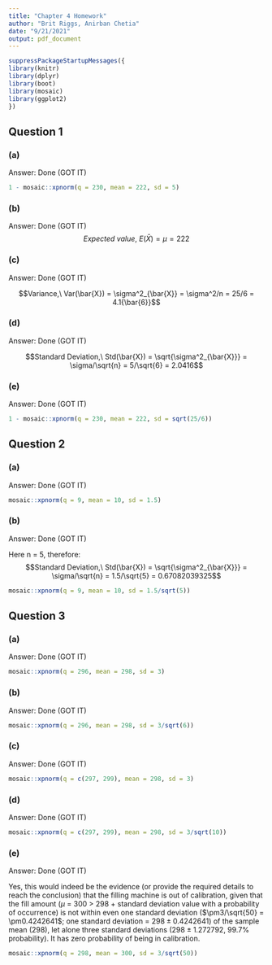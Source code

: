```yaml
---
title: "Chapter 4 Homework"
author: "Brit Riggs, Anirban Chetia"
date: "9/21/2021"
output: pdf_document
---
```


```r
suppressPackageStartupMessages({
library(knitr)
library(dplyr)
library(boot)
library(mosaic)
library(ggplot2)
})
```

## Question 1

### (a)
Answer: Done (GOT IT)

```r
1 - mosaic::xpnorm(q = 230, mean = 222, sd = 5)
```

### (b)
Answer: Done (GOT IT)
$$
Expected\ value,\ E(\bar{X}) = \mu = 222
$$

### (c)
Answer: Done (GOT IT)

$$Variance,\ Var(\bar{X}) = \sigma^2_{\bar{X}} = \sigma^2/n = 25/6 = 4.1{\bar{6}}$$

### (d)
Answer: Done (GOT IT)

$$Standard Deviation,\ Std(\bar{X}) = \sqrt{\sigma^2_{\bar{X}}} = \sigma/\sqrt{n} = 5/\sqrt{6} = 2.0416$$

### (e)
Answer: Done (GOT IT)

```r
1 - mosaic::xpnorm(q = 230, mean = 222, sd = sqrt(25/6))
```

## Question 2

### (a)
Answer: Done (GOT IT)

```r
mosaic::xpnorm(q = 9, mean = 10, sd = 1.5)
```

### (b)
Answer: Done (GOT IT)

Here n = 5, therefore:
$$Standard Deviation,\ Std(\bar{X}) = \sqrt{\sigma^2_{\bar{X}}} = \sigma/\sqrt{n} = 1.5/\sqrt{5} = 0.67082039325$$

```r
mosaic::xpnorm(q = 9, mean = 10, sd = 1.5/sqrt(5))
```

## Question 3

### (a)
Answer: Done (GOT IT)

```r
mosaic::xpnorm(q = 296, mean = 298, sd = 3)
```

### (b)
Answer: Done (GOT IT)

```r
mosaic::xpnorm(q = 296, mean = 298, sd = 3/sqrt(6))
```

### (c)
Answer: Done (GOT IT)

```r
mosaic::xpnorm(q = c(297, 299), mean = 298, sd = 3)
```

### (d)
Answer: Done (GOT IT)

```r
mosaic::xpnorm(q = c(297, 299), mean = 298, sd = 3/sqrt(10))
```
### (e)
Answer: Done (GOT IT)

Yes, this would indeed be the evidence (or provide the required details to reach the conclusion) that the filling machine is out of calibration, given that the fill amount ($\mu$ = 300 > 298 + standard deviation value with a probability of occurrence) is not within even one standard deviation ($\pm3/\sqrt{50} = \pm0.4242641$; one standard deviation = $298\pm0.4242641$) of the sample mean (298), let alone three standard deviations ($298\pm1.272792$, 99.7% probability). It has zero probability of being in calibration.
```r
mosaic::xpnorm(q = 298, mean = 300, sd = 3/sqrt(50))
```
